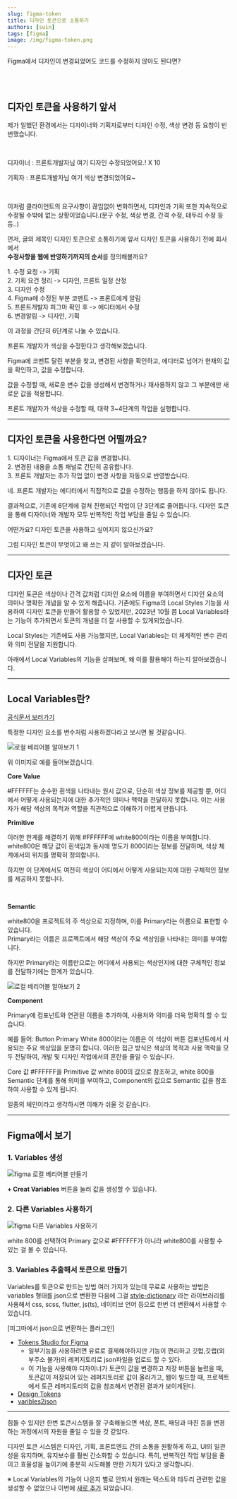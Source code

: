 ```yaml
---
slug: figma-token
title: 디자인 토큰으로 소통하기
authors: [suin]
tags: [figma]
image: /img/figma-token.png
---
```


Figma에서 디자인이 변경되었어도 코드를 수정하지 않아도 된다면?

<!--truncate-->

<ThumNailImage src='/img/figma-token.png' alt='figma-token 이미지' />
<br />
<br />

## 디자인 토큰을 사용하기 앞서

제가 일했던 환경에서는 디자이너와 기획자로부터 디자인 수정, 색상 변경 등 요청이 빈번했습니다.

<br />

디자이너 : 프론트개발자님 여기 디자인 수정되었어요.! X 10

기획자 : 프론트개발자님 여기 색상 변경되었어요~

<br />

이처럼 클라이언트의 요구사항이 끊임없이 변화하면서, 디자인과 기획 또한 지속적으로 수정될 수밖에 없는 상황이었습니다.(문구 수정, 색상 변경, 간격 수정, 테두리 수정 등등..)

먼저, 글의 제목인 디자인 토큰으로 소통하기에 앞서 디자인 토큰을 사용하기 전에 회사에서 <br/><strong>수정사항을 웹에 반영하기까지의 순서</strong>를 정의해볼까요?

<Center align='left'>
  1. 수정 요청 -> 기획 <br />
  2. 기획 요건 정리 -> 디자인, 프론트 일정 산정
  <br />
  3. 디자인 수정
  <br />
  4. Figma에 수정된 부분 코멘트 -> 프론트에게 알림 <br />
  5. 프론트개발자 피그마 확인 후 -> 에디터에서 수정 <br />
  6. 변경알림 -> 디자인, 기획
</Center>

이 과정을 간단히 6단계로 나눌 수 있습니다.

프론트 개발자가 색상을 수정한다고 생각해보겠습니다.

Figma에 코멘트 달린 부분을 찾고, 변경된 사항을 확인하고, 에디터로 넘어가 현재의 값을 확인하고, 값을 수정합니다.

값을 수정할 때, 새로운 변수 값을 생성해서 변경하거나 재사용하지 않고 그 부분에만 새로운 값을 적용합니다.

프론트 개발자가 색상을 수정할 때, 대략 3~4단계의 작업을 실행합니다.

---

## 디자인 토큰을 사용한다면 어떨까요?

<Center align='left'>
  1. 디자이너는 Figma에서 토큰 값을 변경합니다.
  <br />
  2. 변경된 내용을 소통 채널로 간단히 공유합니다.

  <br />
  3. 프론트 개발자는 추가 작업 없이 변경 사항을 자동으로 반영받습니다.
</Center>

네. 프론트 개발자는 에디터에서 직접적으로 값을 수정하는 행동을 하지 않아도 됩니다.

결과적으로, 기존에 6단계에 걸쳐 진행되던 작업이 단 3단계로 줄어듭니다.
디자인 토큰을 통해 디자이너와 개발자 모두 반복적인 작업 부담을 줄일 수 있습니다.

어떤가요? 디자인 토큰을 사용하고 싶어지지 않으신가요?<br />

그럼 디자인 토큰이 무엇이고 왜 쓰는 지 같이 알아보겠습니다.

---

## 디자인 토큰

디자인 토큰은 색상이나 간격 값처럼 디자인 요소에 이름을 부여하면서 디자인 요소의 의미나 명확한 개념을 알 수 있게 해줍니다.
기존에도 Figma의 Local Styles 기능을 사용하여 디자인 토큰을 만들어 활용할 수 있었지만, 2023년 10월 쯤 Local Variables라는 기능이 추가되면서 토큰의 개념을 더 잘 사용할 수 있게되었습니다.

Local Styles는 기존에도 사용 가능했지만, Local Variables는 더 체계적인 변수 관리와 의미 전달을 지원합니다.

아래에서 Local Variables의 기능을 살펴보며, 왜 이를 활용해야 하는지 알아보겠습니다.

---

## Local Variables란?

[공식문서 보러가기](https://help.figma.com/hc/en-us/articles/15145852043927-Create-and-manage-variables)

특정한 디자인 요소를 변수처럼 사용하겠다라고 보시면 될 것같습니다.

<Image url='/img/figma-token-data1.png' title='로컬 베리어블 알아보기 1' />

위 이미지로 예를 들어보겠습니다.

<strong>Core Value</strong>

#FFFFFF는 순수한 흰색을 나타내는 원시 값으로, 단순히 색상 정보를 제공할 뿐, 어디에서
어떻게 사용되는지에 대한 추가적인 의미나 맥락을 전달하지 못합니다. 이는 사용자가
해당 색상의 목적과 역할을 직관적으로 이해하기 어렵게 만듭니다.

<strong>Primitive</strong>

이러한 한계를 해결하기 위해 #FFFFFF에 <Highlight>white800</Highlight>이라는 이름을 부여합니다.<br/>
white800은 해당 값이 흰색임과 동시에 명도가 800이라는 정보를 전달하며, 색상 체계에서의 위치를 명확히 정의합니다.

하지만 이 단계에서도 여전히 색상이 어디에서 어떻게 사용되는지에 대한 구체적인 정보를 제공하지 못합니다.

<br />

<strong>Semantic</strong>

white800을 프로젝트의 <Highlight>주 색상으로 지정</Highlight>하며, 이를 Primary라는 이름으로 표현할 수 있습니다.<br/>
Primary라는 이름은 프로젝트에서 해당 색상이 주요 색상임을 나타내는 의미를 부여합니다.<br/>

하지만 Primary라는 이름만으로는 어디에서 사용되는 색상인지에 대한 구체적인 정보를 전달하기에는 한계가 있습니다.

<Image url='/img/figma-token-data10.png' title='로컬 베리어블 알아보기 2' />

<strong>Component</strong>

Primary에 컴포넌트와 연관된 이름을 추가하여, 사용처와 의미를 더욱 명확히 할 수 있습니다.

예를 들어:
Button Primary White 800이라는 이름은 이 색상이 버튼 컴포넌트에서 사용되는 주요 색상임을 분명히 합니다.
이러한 접근 방식은 색상의 목적과 사용 맥락을 모두 전달하여, 개발 및 디자인 작업에서의 혼란을 줄일 수 있습니다.

Core 값 #FFFFFF을 Primitive 값 white 800의 값으로 참조하고, white 800을 Semantic 단계를 통해 의미를 부여하고, Component의 값으로 Semantic 값을 참조하여 사용할 수 있게 됩니다.<br/>

일종의 체인이라고 생각하시면 이해가 쉬울 것 같습니다.

---

## Figma에서 보기

### 1. Variables 생성

<Image url='/img/variables-1.png' title='figma 로컬 베리어블 만들기 ' />

<strong> + Creat Variables</strong> 버튼을 눌러 값을 생성할 수 있습니다.

### 2. 다른 Variables 사용하기

<Image url='/img/variables-2.png' title='figma 다른 Variables 사용하기' />

white 800를 선택하여 Primary 값으로 #FFFFFF가 아니라 white800를 사용할 수 있는 걸 볼 수 있습니다.

### 3. Variables 추출해서 토큰으로 만들기

Variables를 토큰으로 만드는 방법 여러 가지가 있는데 무료로 사용하는 방법은 variables 형태를 json으로 변환한 다음에 그걸 [style-dictionary](https://amzn.github.io/style-dictionary/#/) 라는 라이브러리를 사용해서 css, scss, flutter, js(ts), 네이티브 언어 등으로 한번 더 변환해서 사용할 수 있습니다.

[피그마에서 json으로 변환하는 플러그인]

- [Tokens Studio for Figma](https://docs.tokens.studio/)
  - 일부기능을 사용하려면 유료로 결제해야하지만 기능이 편리하고 깃헙,깃랩(외부주소 불가)의 레퍼지토리로 json파일을 업로드 할 수 있다.
  - 이 기능을 사용해야 디자이너가 토큰의 값을 변경하고 저장 버튼을 눌렀을 때, 토큰값이 저장되어 있는 레퍼지토리로 값이 올라가고, 웹이 빌드할 때, 프로젝트에서 토큰 레퍼지토리의 값을 참조해서 변경된 결과가 보이게된다.
- [Design Tokens](https://www.figma.com/community/plugin/888356646278934516)
- [varibles2json](https://www.figma.com/community/plugin/1253571037276959291)

---

힘들 수 있지만 한번 토큰시스템을 잘 구축해놓으면 색상, 폰트, 패딩과 마진 등을 변경하는 과정에서의 자원을 줄일 수 있을 것 같았다.<br/>

디자인 토큰 시스템은 디자인, 기획, 프론트엔드 간의 소통을 원활하게 하고, UI의 일관성을 유지하며, 유지보수를 훨씬 간소화할 수 있습니다. 특히, 반복적인 작업 부담을 줄이고 효율성을 높이기에 충분히 시도해볼 만한 가치가 있다고 생각합니다.

※ Local Variables의 기능이 나온지 별로 안되서 원래는 텍스트와 테두리 관련한 값을 생성할 수 없었으나 이번에 [새로 추가](https://www.figma.com/release-notes/?title=Code%2520Connect%2520helps%2520map%2520more%2520closely%2520to%2520code%252C%2520variables%2520is%2520out%2520of%2520beta%2520and%2520adds%2520typography%2520and%2520gradients%252C%2520and%2520more)
되었습니다.
